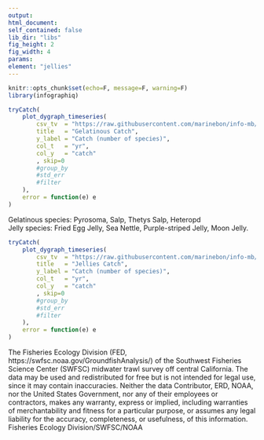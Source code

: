 ```yaml
---
output:
html_document:
self_contained: false
lib_dir: "libs"
fig_height: 2
fig_width: 4
params:
element: "jellies"
---
```


```r
knitr::opts_chunk$set(echo=F, message=F, warning=F)
library(infographiq)
```

<base target="_parent">


```r
tryCatch(
    plot_dygraph_timeseries(
        csv_tv  = "https://raw.githubusercontent.com/marinebon/info-mb/master/prep/data/forage_inverts/FED_Gelatinous_catch.csv",
        title   = "Gelatinous Catch",
        y_label = "Catch (number of species)",
        col_t   = "yr",
        col_y   = "catch"
        , skip=0
        #group_by  
        #std_err   
        #filter
    ),
    error = function(e) e
)
```
Gelatinous species: Pyrosoma, Salp, Thetys Salp, Heteropd<br>
Jelly species: Fried Egg Jelly, Sea Nettle, Purple-striped Jelly, Moon Jelly.


```r
tryCatch(
    plot_dygraph_timeseries(
        csv_tv  = "https://raw.githubusercontent.com/marinebon/info-mb/master/prep/data/forage_inverts/FED_Jellies_catch..csv",
        title   = "Jellies Catch",
        y_label = "Catch (number of species)",
        col_t   = "yr",
        col_y   = "catch"
        , skip=0
        #group_by  
        #std_err   
        #filter
    ),
    error = function(e) e
)
```
The Fisheries Ecology Division (FED, https://swfsc.noaa.gov/GroundfishAnalysis/) of the Southwest Fisheries Science Center (SWFSC)  midwater trawl survey off central California. The data may be used and redistributed for free but is not intended
for legal use, since it may contain inaccuracies. Neither the data
Contributor, ERD, NOAA, nor the United States Government, nor any
of their employees or contractors, makes any warranty, express or
implied, including warranties of merchantability and fitness for a
particular purpose, or assumes any legal liability for the accuracy,
completeness, or usefulness, of this information. Fisheries Ecology Division/SWFSC/NOAA
